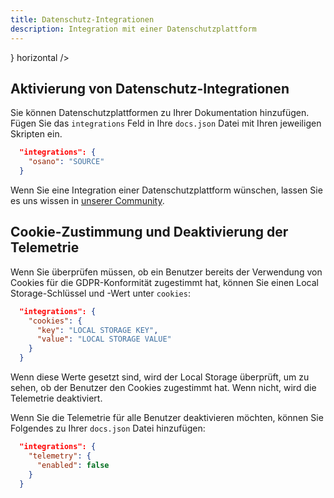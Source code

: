 ```yaml
---
title: Datenschutz-Integrationen
description: Integration mit einer Datenschutzplattform
---
```


<CardGroup>
  <Card title="Osano" href="/integrations/privacy/osano" icon={<svg width="32" height="32" className="h-6 w-6" viewBox="0 0 256 256" fill="none" xmlns="http://www.w3.org/2000/svg"><path fillRule="evenodd" clipRule="evenodd" d="M128 256C198.692 256 256 198.692 256 128C256 57.3076 198.692 0 128 0C57.3076 0 0 57.3076 0 128C0 198.692 57.3076 256 128 256ZM128 192C163.346 192 192 163.346 192 128C192 92.6538 163.346 64 128 64C92.6538 64 64 92.6538 64 128C64 163.346 92.6538 192 128 192Z" fill="#7764FA"/></svg>} horizontal />
</CardGroup>

## Aktivierung von Datenschutz-Integrationen

Sie können Datenschutzplattformen zu Ihrer Dokumentation hinzufügen. Fügen Sie das `integrations` Feld in Ihre `docs.json` Datei mit Ihren jeweiligen Skripten ein.

```json
  "integrations": {
    "osano": "SOURCE"
  }
```

Wenn Sie eine Integration einer Datenschutzplattform wünschen, lassen Sie es uns wissen in [unserer Community](https://mintlify.com/community).

## Cookie-Zustimmung und Deaktivierung der Telemetrie

Wenn Sie überprüfen müssen, ob ein Benutzer bereits der Verwendung von Cookies für die GDPR-Konformität zugestimmt hat, können Sie einen Local Storage-Schlüssel und -Wert unter `cookies`:

```json
  "integrations": {
    "cookies": {
      "key": "LOCAL STORAGE KEY",
      "value": "LOCAL STORAGE VALUE"
    }
  }
```

Wenn diese Werte gesetzt sind, wird der Local Storage überprüft, um zu sehen, ob der Benutzer den Cookies zugestimmt hat. Wenn nicht, wird die Telemetrie deaktiviert.

Wenn Sie die Telemetrie für alle Benutzer deaktivieren möchten, können Sie Folgendes zu Ihrer `docs.json` Datei hinzufügen:

```json
  "integrations": {
    "telemetry": {
      "enabled": false
    }
  }
```
